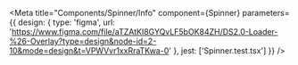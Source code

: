 
<Meta
  title="Components/Spinner/Info"
  component={Spinner}
  parameters={{
    design: {
      type: 'figma',
      url: 'https://www.figma.com/file/aTZAtKI8GYQvLF5bOK84ZH/DS2.0-Loader-%26-Overlay?type=design&node-id=2-10&mode=design&t=VPWVvr1xxRraTKwa-0'
    },
    jest: ['Spinner.test.tsx']
  }}
/>

<Story of={DecoratorDefault} />

<Unstyled>
  <Stories />
</Unstyled>
